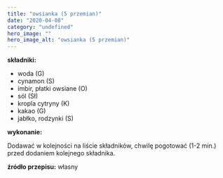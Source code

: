 ```yaml
---
title: "owsianka (5 przemian)"
date: "2020-04-08"
category: "undefined"
hero_image: ""
hero_image_alt: "owsianka (5 przemian)"
---
```


<!--more ... -->

<strong>składniki:</strong>
<ul>
  <li>woda (G)</li>
  <li>cynamon (S)</li>
  <li>imbir, płatki owsiane (O)</li>
  <li>sól (Sł)</li>
  <li>kropla cytryny (K)</li>
  <li>kakao (G)</li>
  <li>jabłko, rodzynki (S)</li>
</ul>
<strong>wykonanie:</strong>

Dodawać w kolejności na liście składników, chwilę pogotować (1-2 min.) przed dodaniem kolejnego składnika.

<strong>źródło przepisu:</strong> własny
